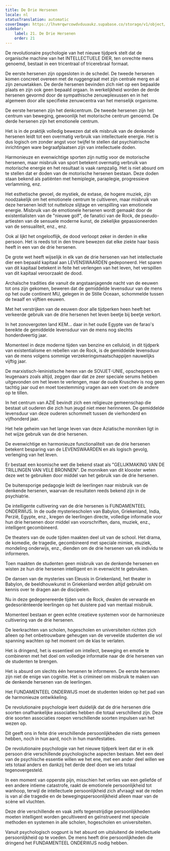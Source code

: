 ```yaml
---
title: De Drie Hersenen
locale: nl
statusTranslation: automatic
coverImage: https://lhvmrqwrcowdvduuaukz.supabase.co/storage/v1/object/public/strapi-uploads/small_cover-educacion-fundamental.webp-2d51a7828a2b1309555be27f7e2a61a0.webp
sidebar:
    label: 21. De Drie Hersenen
    order: 21
---
```

De revolutionaire psychologie van het nieuwe tijdperk stelt dat de organische machine van het INTELLECTUELE DIER, ten onrechte mens genoemd, bestaat in een tricentraal of tricerebraal formaat.

De eerste hersenen zijn opgesloten in de schedel. De tweede hersenen komen concreet overeen met de ruggengraat met zijn centrale merg en al zijn zenuwtakken. De derde hersenen bevinden zich niet op een bepaalde plaats en zijn ook geen bepaald orgaan. In werkelijkheid worden de derde hersenen gevormd door de sympathische zenuwplexussen en in het algemeen door alle specifieke zenuwcentra van het menselijk organisme.

De eerste hersenen zijn het denkcentrum. De tweede hersenen zijn het centrum van beweging, gewoonlijk het motorische centrum genoemd. De derde hersenen zijn het emotionele centrum.

Het is in de praktijk volledig bewezen dat elk misbruik van de denkende hersenen leidt tot een overmatig verbruik van intellectuele energie. Het is dus logisch om zonder angst voor twijfel te stellen dat psychiatrische inrichtingen ware begraafplaatsen zijn van intellectuele doden.

Harmonieuze en evenwichtige sporten zijn nuttig voor de motorische hersenen, maar misbruik van sport betekent overmatig verbruik van motorische energie en het resultaat is vaak rampzalig. Het is niet absurd om te stellen dat er doden van de motorische hersenen bestaan. Deze doden staan bekend als patiënten met hemiplegie, paraplegie, progressieve verlamming, enz.

Het esthetische gevoel, de mystiek, de extase, de hogere muziek, zijn noodzakelijk om het emotionele centrum te cultiveren, maar misbruik van deze hersenen leidt tot nutteloze slijtage en verspilling van emotionele energie. Misbruik van de emotionele hersenen wordt gemaakt door de existentialisten van de "nieuwe golf", de fanatici van de Rock, de pseudo-artiesten van de sensuele moderne kunst, de ziekelijke gepassioneerden van de sensualiteit, enz., enz.

Ook al lijkt het ongelooflijk, de dood verloopt zeker in derden in elke persoon. Het is reeds tot in den treure bewezen dat elke ziekte haar basis heeft in een van de drie hersenen.

De grote wet heeft wijselijk in elk van de drie hersenen van het intellectuele dier een bepaald kapitaal aan LEVENSWAARDEN gedeponeerd. Het sparen van dit kapitaal betekent in feite het verlengen van het leven, het verspillen van dit kapitaal veroorzaakt de dood.

Archaïsche tradities die vanuit de angstaanjagende nacht van de eeuwen tot ons zijn gekomen, beweren dat de gemiddelde levensduur van de mens op het oude continent MU, gelegen in de Stille Oceaan, schommelde tussen de twaalf en vijftien eeuwen.

Met het verstrijken van de eeuwen door alle tijdperken heen heeft het verkeerde gebruik van de drie hersenen het leven beetje bij beetje verkort.

In het zonovergoten land KEM... daar in het oude Egypte van de farao's bereikte de gemiddelde levensduur van de mens nog slechts honderdveertig jaar.

Momenteel in deze moderne tijden van benzine en celluloid, in dit tijdperk van existentialisme en rebellen van de Rock, is de gemiddelde levensduur van de mens volgens sommige verzekeringsmaatschappijen nauwelijks vijftig jaar.

De marxistisch-leninistische heren van de SOVJET-UNIE, opscheppers en leugenaars zoals altijd, zeggen daar dat ze zeer speciale serums hebben uitgevonden om het leven te verlengen, maar de oude Kruschev is nog geen tachtig jaar oud en moet toestemming vragen aan een voet om de andere op te tillen.

In het centrum van AZIË bevindt zich een religieuze gemeenschap die bestaat uit ouderen die zich hun jeugd niet meer herinneren. De gemiddelde levensduur van deze ouderen schommelt tussen de vierhonderd en vijfhonderd jaar.

Het hele geheim van het lange leven van deze Aziatische monniken ligt in het wijze gebruik van de drie hersenen.

De evenwichtige en harmonieuze functionaliteit van de drie hersenen betekent besparing van de LEVENSWAARDEN en als logisch gevolg, verlenging van het leven.

Er bestaat een kosmische wet die bekend staat als "GELIJKMAKING VAN DE TRILLINGEN VAN VELE BRONNEN". De monniken van dit klooster weten deze wet te gebruiken door middel van het gebruik van de drie hersenen.

De buitensporige pedagogie leidt de leerlingen naar misbruik van de denkende hersenen, waarvan de resultaten reeds bekend zijn in de psychiatrie.

De intelligente cultivering van de drie hersenen is FUNDAMENTEEL ONDERWIJS. In de oude mysteriescholen van Babylon, Griekenland, India, Perzië, Egypte, enz., kregen de leerlingen directe, volledige informatie voor hun drie hersenen door middel van voorschriften, dans, muziek, enz., intelligent gecombineerd.

De theaters van de oude tijden maakten deel uit van de school. Het drama, de komedie, de tragedie, gecombineerd met speciale mimiek, muziek, mondeling onderwijs, enz., dienden om de drie hersenen van elk individu te informeren.

Toen maakten de studenten geen misbruik van de denkende hersenen en wisten ze hun drie hersenen intelligent en in evenwicht te gebruiken.

De dansen van de mysteries van Eleusis in Griekenland, het theater in Babylon, de beeldhouwkunst in Griekenland werden altijd gebruikt om kennis over te dragen aan de discipelen.

Nu in deze gedegenereerde tijden van de Rock, dwalen de verwarde en gedesoriënteerde leerlingen op het duistere pad van mentaal misbruik.

Momenteel bestaan er geen echte creatieve systemen voor de harmonieuze cultivering van de drie hersenen.

De leerkrachten van scholen, hogescholen en universiteiten richten zich alleen op het onbetrouwbare geheugen van de verveelde studenten die vol spanning wachten op het moment om de klas te verlaten.

Het is dringend, het is essentieel om intellect, beweging en emotie te combineren met het doel om volledige informatie naar de drie hersenen van de studenten te brengen.

Het is absurd om slechts één hersenen te informeren. De eerste hersenen zijn niet de enige van cognitie. Het is crimineel om misbruik te maken van de denkende hersenen van de leerlingen.

Het FUNDAMENTEEL ONDERWIJS moet de studenten leiden op het pad van de harmonieuze ontwikkeling.

De revolutionaire psychologie leert duidelijk dat de drie hersenen drie soorten onafhankelijke associaties hebben die totaal verschillend zijn. Deze drie soorten associaties roepen verschillende soorten impulsen van het wezen op.

Dit geeft ons in feite drie verschillende persoonlijkheden die niets gemeen hebben, noch in hun aard, noch in hun manifestaties.

De revolutionaire psychologie van het nieuwe tijdperk leert dat er in elk persoon drie verschillende psychologische aspecten bestaan. Met een deel van de psychische essentie willen we het ene, met een ander deel willen we iets totaal anders en dankzij het derde deel doen we iets totaal tegenovergesteld.

In een moment van opperste pijn, misschien het verlies van een geliefde of een andere intieme catastrofe, raakt de emotionele persoonlijkheid tot wanhoop, terwijl de intellectuele persoonlijkheid zich afvraagt wat de reden is van al die tragedie en de bewegingspersoonlijkheid alleen maar van de scène wil vluchten.

Deze drie verschillende en vaak zelfs tegenstrijdige persoonlijkheden moeten intelligent worden gecultiveerd en geïnstrueerd met speciale methoden en systemen in alle scholen, hogescholen en universiteiten.

Vanuit psychologisch oogpunt is het absurd om uitsluitend de intellectuele persoonlijkheid op te voeden. De mens heeft drie persoonlijkheden die dringend het FUNDAMENTEEL ONDERWIJS nodig hebben.


